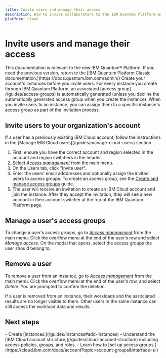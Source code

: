 ```yaml
---
title: Invite users and manage their access
description: How to invite collaborators to the IBM Quantum Platform account for your organization, and manage their access
platform: cloud
---
```


# Invite users and manage their access
<Admonition type="note">
This documentation is relevant to the new IBM Quantum&reg; Platform. If you need the previous version, return to the [IBM Quantum Platform Classic documentation.](https://docs.quantum.ibm.com/admin/)
</Admonition>

<Admonition type="tip" title="Before you begin">
Create your account's instances before you invite users. For every instance you create through IBM Quantum Platform, an associated [access group](/guides/access-groups) is automatically generated (unless you decline the automatically generated access group when you create the instance). When you invite users to an instance, you can assign them to a specific instance's access group as part of the invitation process.
</Admonition>

<span id="invite"></span>
## Invite users to your organization's account

<Admonition note="tip" title="Users with IBM Cloud accounts">
If a user has a previously existing IBM Cloud account, follow the instructions in the [Manage IBM Cloud users](/guides/manage-cloud-users) section.
</Admonition>

1. First, ensure you have the correct account and region selected in the account and region switchers in the header.
1. Select [*Access management*](https://quantum.cloud.ibm.com/users) from the main menu.
1. On the Users tab, click  "Invite user".
1. Enter the users' email adddresses and optionally assign the invited users to access groups. To create an access group, see the [Create and manage access groups](/guides/access-groups) guide.
1. The user will receive an invitation to create an IBM Cloud account and join the instance. After they accept the invitation, they will see a new account in their account switcher at the top of the IBM Quantum Platform page.


## Manage a user's access groups

To change a user's access groups, go to [*Access management*](https://quantum.cloud.ibm.com/users) from the main menu. Click the overflow menu at the end of the user's row and select *Manage access*. On the modal that opens, select the access groups the user should belong to.

## Remove a user

To remove a user from an instance, go to [*Access management*](https://quantum.cloud.ibm.com/users) from the main menu. Click the overflow menu at the end of the user's row, and select *Delete*. You are prompted to confirm the deletion.

<Admonition type="Note">
If a user is removed from an instance, their workloads and the associated results are no longer visible to them. Other users in the same instance can still access the workload data and results.
</Admonition>

## Next steps

<Admonition type="tip" title="Recommendations">
   - Create [instances.](/guides/instances#add-instances)
   - Understand the [IBM Cloud account structure,](/guides/cloud-account-structure) including access policies, groups, and roles.
   - Learn how to [set up access groups.](https://cloud.ibm.com/docs/account?topic=account-groups&interface=ui)
</Admonition>
